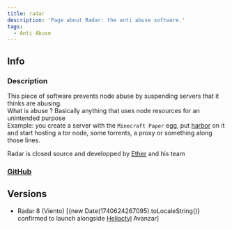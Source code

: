 ```yaml
---
title: radar
description: 'Page about Radar: the anti abuse software.'
tags:
  - Anti Abuse
---
```


## Info
### Description
This piece of software prevents node abuse by suspending servers that it thinks are abusing.  
What is abuse ? Basically anything that uses node resources for an unintended purpose  
Example: you create a server with the `Minecraft Paper` egg, put [harbor](https://github.com/RealTriassic/Harbor) on it and start hosting a tor node, some torrents, a proxy or something along those lines.  

Radar is closed source and developped by [Ether](../People/Matt%20James.md) and his team

### [GitHub](https://github.com/radarpowered)

## Versions
* Radar 8 (Viento) [{new Date(1740624267095).toLocaleString()} confirmed to launch alongside [Heliactyl](../Software/heliactyl.mdx) Avanzar]
